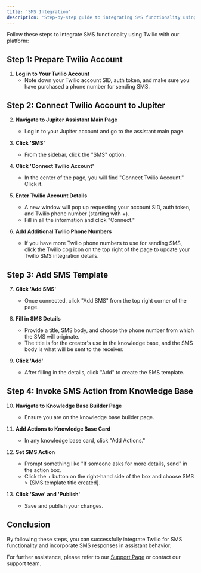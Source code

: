 ```yaml
---
title: 'SMS Integration'
description: 'Step-by-step guide to integrating SMS functionality using Twilio with our platform'
---
```


Follow these steps to integrate SMS functionality using Twilio with our platform:

## Step 1: Prepare Twilio Account

1. **Log in to Your Twilio Account**
   - Note down your Twilio account SID, auth token, and make sure you have purchased a phone number for sending SMS.

## Step 2: Connect Twilio Account to Jupiter

2. **Navigate to Jupiter Assistant Main Page**
   - Log in to your Jupiter account and go to the assistant main page.

3. **Click 'SMS'**
   - From the sidebar, click the "SMS" option.

4. **Click 'Connect Twilio Account'**
   - In the center of the page, you will find "Connect Twilio Account." Click it.

5. **Enter Twilio Account Details**
   - A new window will pop up requesting your account SID, auth token, and Twilio phone number (starting with +).
   - Fill in all the information and click "Connect."

6. **Add Additional Twilio Phone Numbers**
   - If you have more Twilio phone numbers to use for sending SMS, click the Twilio cog icon on the top right of the page to update your Twilio SMS integration details.

## Step 3: Add SMS Template

7. **Click 'Add SMS'**
   - Once connected, click "Add SMS" from the top right corner of the page.

8. **Fill in SMS Details**
   - Provide a title, SMS body, and choose the phone number from which the SMS will originate.
   - The title is for the creator's use in the knowledge base, and the SMS body is what will be sent to the receiver.

9. **Click 'Add'**
   - After filling in the details, click "Add" to create the SMS template.

## Step 4: Invoke SMS Action from Knowledge Base

10. **Navigate to Knowledge Base Builder Page**
    - Ensure you are on the knowledge base builder page.

11. **Add Actions to Knowledge Base Card**
    - In any knowledge base card, click "Add Actions."

12. **Set SMS Action**
    - Prompt something like "If someone asks for more details, send" in the action box.
    - Click the + button on the right-hand side of the box and choose SMS > {SMS template title created}.

13. **Click 'Save' and 'Publish'**
    - Save and publish your changes.

## Conclusion

By following these steps, you can successfully integrate Twilio for SMS functionality and incorporate SMS responses in assistant behavior.

For further assistance, please refer to our [Support Page](/docs/support) or contact our support team.
